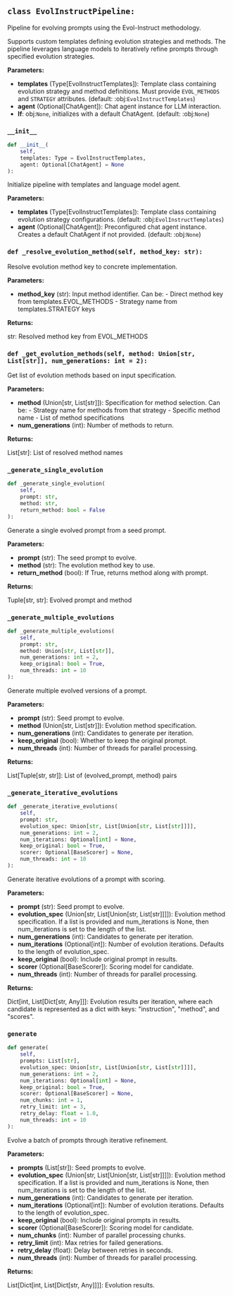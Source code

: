<a id="camel.datagen.evol_instruct.evol_instruct"></a>

<a id="camel.datagen.evol_instruct.evol_instruct.EvolInstructPipeline"></a>

## `class EvolInstructPipeline:`

Pipeline for evolving prompts using the Evol-Instruct methodology.

Supports custom templates defining evolution strategies and methods. The
pipeline leverages language models to iteratively refine prompts through
specified evolution strategies.

**Parameters:**

- **templates** (Type[EvolInstructTemplates]): Template class containing evolution strategy and method definitions. Must provide `EVOL_METHODS` and `STRATEGY` attributes. (default: :obj:`EvolInstructTemplates`)
- **agent** (Optional[ChatAgent]): Chat agent instance for LLM interaction.
- **If**: obj:`None`, initializes with a default ChatAgent. (default: :obj:`None`)

<a id="camel.datagen.evol_instruct.evol_instruct.EvolInstructPipeline.__init__"></a>

### `__init__`

```python
def __init__(
    self,
    templates: Type = EvolInstructTemplates,
    agent: Optional[ChatAgent] = None
):
```

Initialize pipeline with templates and language model agent.

**Parameters:**

- **templates** (Type[EvolInstructTemplates]): Template class containing evolution strategy configurations. (default: :obj:`EvolInstructTemplates`)
- **agent** (Optional[ChatAgent]): Preconfigured chat agent instance. Creates a default ChatAgent if not provided. (default: :obj:`None`)

<a id="camel.datagen.evol_instruct.evol_instruct.EvolInstructPipeline._resolve_evolution_method"></a>

### `def _resolve_evolution_method(self, method_key: str):`

Resolve evolution method key to concrete implementation.

**Parameters:**

- **method_key** (str): Input method identifier. Can be: - Direct method key from templates.EVOL_METHODS - Strategy name from templates.STRATEGY keys

**Returns:**

  str: Resolved method key from EVOL_METHODS

<a id="camel.datagen.evol_instruct.evol_instruct.EvolInstructPipeline._get_evolution_methods"></a>

### `def _get_evolution_methods(self, method: Union[str, List[str]], num_generations: int = 2):`

Get list of evolution methods based on input specification.

**Parameters:**

- **method** (Union[str, List[str]]): Specification for method selection. Can be: - Strategy name for methods from that strategy - Specific method name - List of method specifications
- **num_generations** (int): Number of methods to return.

**Returns:**

  List[str]: List of resolved method names

<a id="camel.datagen.evol_instruct.evol_instruct.EvolInstructPipeline._generate_single_evolution"></a>

### `_generate_single_evolution`

```python
def _generate_single_evolution(
    self,
    prompt: str,
    method: str,
    return_method: bool = False
):
```

Generate a single evolved prompt from a seed prompt.

**Parameters:**

- **prompt** (str): The seed prompt to evolve.
- **method** (str): The evolution method key to use.
- **return_method** (bool): If True, returns method along with prompt.

**Returns:**

  Tuple[str, str]: Evolved prompt and method

<a id="camel.datagen.evol_instruct.evol_instruct.EvolInstructPipeline._generate_multiple_evolutions"></a>

### `_generate_multiple_evolutions`

```python
def _generate_multiple_evolutions(
    self,
    prompt: str,
    method: Union[str, List[str]],
    num_generations: int = 2,
    keep_original: bool = True,
    num_threads: int = 10
):
```

Generate multiple evolved versions of a prompt.

**Parameters:**

- **prompt** (str): Seed prompt to evolve.
- **method** (Union[str, List[str]]): Evolution method specification.
- **num_generations** (int): Candidates to generate per iteration.
- **keep_original** (bool): Whether to keep the original prompt.
- **num_threads** (int): Number of threads for parallel processing.

**Returns:**

  List[Tuple[str, str]]: List of (evolved_prompt, method) pairs

<a id="camel.datagen.evol_instruct.evol_instruct.EvolInstructPipeline._generate_iterative_evolutions"></a>

### `_generate_iterative_evolutions`

```python
def _generate_iterative_evolutions(
    self,
    prompt: str,
    evolution_spec: Union[str, List[Union[str, List[str]]]],
    num_generations: int = 2,
    num_iterations: Optional[int] = None,
    keep_original: bool = True,
    scorer: Optional[BaseScorer] = None,
    num_threads: int = 10
):
```

Generate iterative evolutions of a prompt with scoring.

**Parameters:**

- **prompt** (str): Seed prompt to evolve.
- **evolution_spec** (Union[str, List[Union[str, List[str]]]]): Evolution method specification. If a list is provided and num_iterations is None, then num_iterations is set to the length of the list.
- **num_generations** (int): Candidates to generate per iteration.
- **num_iterations** (Optional[int]): Number of evolution iterations. Defaults to the length of evolution_spec.
- **keep_original** (bool): Include original prompt in results.
- **scorer** (Optional[BaseScorer]): Scoring model for candidate.
- **num_threads** (int): Number of threads for parallel processing.

**Returns:**

  Dict[int, List[Dict[str, Any]]]: Evolution results per iteration,
where each candidate is represented as a dict with keys:
"instruction", "method", and "scores".

<a id="camel.datagen.evol_instruct.evol_instruct.EvolInstructPipeline.generate"></a>

### `generate`

```python
def generate(
    self,
    prompts: List[str],
    evolution_spec: Union[str, List[Union[str, List[str]]]],
    num_generations: int = 2,
    num_iterations: Optional[int] = None,
    keep_original: bool = True,
    scorer: Optional[BaseScorer] = None,
    num_chunks: int = 1,
    retry_limit: int = 3,
    retry_delay: float = 1.0,
    num_threads: int = 10
):
```

Evolve a batch of prompts through iterative refinement.

**Parameters:**

- **prompts** (List[str]): Seed prompts to evolve.
- **evolution_spec** (Union[str, List[Union[str, List[str]]]]): Evolution method specification. If a list is provided and num_iterations is None, then num_iterations is set to the length of the list.
- **num_generations** (int): Candidates to generate per iteration.
- **num_iterations** (Optional[int]): Number of evolution iterations. Defaults to the length of evolution_spec.
- **keep_original** (bool): Include original prompts in results.
- **scorer** (Optional[BaseScorer]): Scoring model for candidate.
- **num_chunks** (int): Number of parallel processing chunks.
- **retry_limit** (int): Max retries for failed generations.
- **retry_delay** (float): Delay between retries in seconds.
- **num_threads** (int): Number of threads for parallel processing.

**Returns:**

  List[Dict[int, List[Dict[str, Any]]]]: Evolution results.
